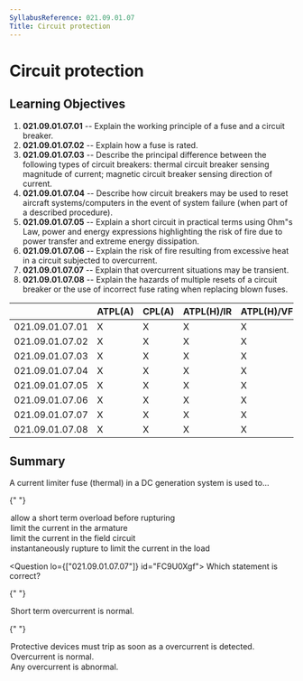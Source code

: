 ```yaml
---
SyllabusReference: 021.09.01.07
Title: Circuit protection
---
```


# Circuit protection

## Learning Objectives

1.  **021.09.01.07.01** -- Explain the working principle of a fuse and a circuit
    breaker.
2.  **021.09.01.07.02** -- Explain how a fuse is rated.
3.  **021.09.01.07.03** -- Describe the principal difference between the
    following types of circuit breakers: thermal circuit breaker sensing
    magnitude of current; magnetic circuit breaker sensing direction of current.
4.  **021.09.01.07.04** -- Describe how circuit breakers may be used to reset
    aircraft systems/computers in the event of system failure (when part of a
    described procedure).
5.  **021.09.01.07.05** -- Explain a short circuit in practical terms using Ohm"s
    Law, power and energy expressions highlighting the risk of fire due to power
    transfer and extreme energy dissipation.
6.  **021.09.01.07.06** -- Explain the risk of fire resulting from excessive heat
    in a circuit subjected to overcurrent.
7.  **021.09.01.07.07** -- Explain that overcurrent situations may be transient.
8.  **021.09.01.07.08** -- Explain the hazards of multiple resets of a circuit
    breaker or the use of incorrect fuse rating when replacing blown fuses.

|                 | ATPL(A) | CPL(A) | ATPL(H)/IR | ATPL(H)/VFR | CPL(H) | IR  | CBIR(A) |
| --------------- | ------- | ------ | ---------- | ----------- | ------ | --- | ------- |
| 021.09.01.07.01 | X       | X      | X          | X           | X      |     |         |
| 021.09.01.07.02 | X       | X      | X          | X           | X      |     |         |
| 021.09.01.07.03 | X       | X      | X          | X           | X      |     |         |
| 021.09.01.07.04 | X       | X      | X          | X           | X      |     |         |
| 021.09.01.07.05 | X       | X      | X          | X           | X      |     |         |
| 021.09.01.07.06 | X       | X      | X          | X           | X      |     |         |
| 021.09.01.07.07 | X       | X      | X          | X           | X      |     |         |
| 021.09.01.07.08 | X       | X      | X          | X           | X      |     |         |

## Summary

<Question id="2AAE5YNKUT" lo="021.09.01.07.07">
  <Text variant="oneCorrect">
    A current limiter fuse (thermal) in a DC generation system is used to...
  </Text>

{" "}

<Option
  correct
  why="over current situations may be transient, so a tolerance is given to avoid triggering the fuse unnecessarily. (note: in the domain of electronics, 'transient' is measured in microseconds, a fuse will trigger instantaneously from a 'human' perspective )."
>
  allow a short term overload before rupturing
</Option>

  <Option>limit the current in the armature</Option>
  <Option>limit the current in the field circuit</Option>
  <Option>instantaneously rupture to limit the current in the load</Option>
</Question>

<Question lo={["021.09.01.07.07"]} id="FC9U0Xgf">
  <Text variant="oneCorrect">Which statement is correct?</Text>

{" "}

<Option
  correct
  why="Short term overcurrent is normal, specially when you have inductive loads in your system. For example, a generator when starting will cause a short spike in current before stabilizing."
>
  Short term overcurrent is normal.
</Option>

{" "}

<Option why="over current situations may be transient, so a tolerance is given to avoid triggering the fuse unnecessarily. (note: in the domain of electronics, 'transient' is measured in microseconds, a fuse will trigger instantaneously from a 'human' perspective ).">
  Protective devices must trip as soon as a overcurrent is detected.
</Option>

  <Option>Overcurrent is normal.</Option>
  <Option>Any overcurrent is abnormal.</Option>
</Question>
